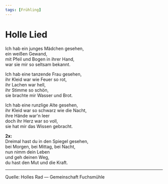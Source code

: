 ```yaml
---
tags: [Frühling]
---
```


# Holle Lied


<AudioComponent source="/audio/holle-lied.m4a"/>  

Ich hab ein junges Mädchen gesehen,  
ein weißen Gewand,  
mit Pfeil und Bogen in ihrer Hand,  
war sie mir so seltsam bekannt.  

Ich hab eine tanzende Frau gesehen,  
ihr Kleid war wie Feuer so rot,  
ihr Lachen war hell,  
ihr Stimme so schön,  
sie brachte mir Wasser und Brot.  

Ich hab eine runzlige Alte gesehen,  
ihr Kleid war so schwarz wie die Nacht,  
ihre Hände war'n leer  
doch ihr Herz war so voll,  
sie hat mir das Wissen gebracht. 

**2x:**  
Dreimal hast du in den Spiegel gesehen,  
bei Morgen, bei Mittag, bei Nacht,  
nun nimm dein Leben  
und geh deinen Weg,  
du hast den Mut und die Kraft.  

----  

Quelle: Holles Rad — Gemeinschaft Fuchsmühle 
